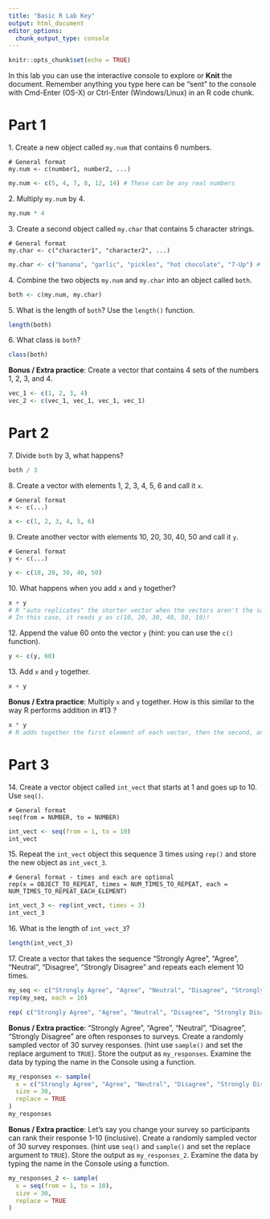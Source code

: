 ```yaml
---
title: "Basic R Lab Key"
output: html_document
editor_options: 
  chunk_output_type: console
---
```


```r
knitr::opts_chunk$set(echo = TRUE)
```


In this lab you can use the interactive console to explore or **Knit** the document. 
Remember anything you type here can be "sent" to the console with Cmd-Enter (OS-X) or Ctrl-Enter (Windows/Linux) in an R code chunk.


# Part 1

1\. Create a new object called `my.num` that contains 6 numbers.

```
# General format
my.num <- c(number1, number2, ...)
```

```r
my.num <- c(5, 4, 7, 8, 12, 14) # These can be any real numbers
```


2\. Multiply `my.num` by 4.

```r
my.num * 4
```


3\. Create a second object called `my.char` that contains 5 character strings.

```
# General format
my.char <- c("character1", "character2", ...)
```

```r
my.char <- c("banana", "garlic", "pickles", "hot chocolate", "7-Up") # Again,these can be anything
```


4\. Combine the two objects `my.num` and `my.char` into an object called `both`.

```r
both <- c(my.num, my.char)
```


5\. What is the length of `both`? Use the `length()` function.

```r
length(both)
```


6\. What class is `both`?

```r
class(both)
```


**Bonus / Extra practice**: Create a vector that contains 4 sets of the numbers 1, 2, 3, and 4.

```r
vec_1 <- c(1, 2, 3, 4)
vec_2 <- c(vec_1, vec_1, vec_1, vec_1)
```

# Part 2

7\. Divide `both` by 3, what happens?

```r
both / 3
```


8\. Create a vector with elements 1, 2, 3, 4, 5, 6 and call it `x`.

```
# General format
x <- c(...)
```
 
```r
x <- c(1, 2, 3, 4, 5, 6)
```


9\. Create another vector with elements 10, 20, 30, 40, 50 and call it `y`.

```
# General format
y <- c(...)
```

```r
y <- c(10, 20, 30, 40, 50)
```


10\. What happens when you add `x` and `y` together?

```r
x + y
# R "auto replicates" the shorter vector when the vectors aren't the same length - this is not what we want!
# In this case, it reads y as c(10, 20, 30, 40, 50, 10)!
```


12\. Append the value 60 onto the vector `y` (hint: you can use the `c()` function).

```r
y <- c(y, 60)
```


13\. Add `x` and `y` together.

```r
x + y
```


**Bonus / Extra practice**: Multiply `x` and `y` together. How is this similar to the way R performs addition in #13 ?

```r
x * y
# R adds together the first element of each vector, then the second, and so on. This order also applies when multiplying!
```


# Part 3

14\. Create a vector object called `int_vect` that starts at 1 and goes up to 10. Use `seq()`.

```
# General format
seq(from = NUMBER, to = NUMBER)
```

```r
int_vect <- seq(from = 1, to = 10)
int_vect
```


15\. Repeat the `int_vect` object this sequence 3 times using `rep()` and store the new object as `int_vect_3`.

```
# General format - times and each are optional
rep(x = OBJECT_TO_REPEAT, times = NUM_TIMES_TO_REPEAT, each = NUM_TIMES_TO_REPEAT_EACH_ELEMENT)
```

```r
int_vect_3 <- rep(int_vect, times = 3)
int_vect_3
```


16\. What is the length of `int_vect_3`?

```r
length(int_vect_3)
```


17\. Create a vector that takes the sequence "Strongly Agree", "Agree", "Neutral", "Disagree", "Strongly Disagree" and repeats each element 10 times.

```r
my_seq <- c("Strongly Agree", "Agree", "Neutral", "Disagree", "Strongly Disagree")
rep(my_seq, each = 10)

rep( c("Strongly Agree", "Agree", "Neutral", "Disagree", "Strongly Disagree"), each = 10 )
```


**Bonus / Extra practice**: "Strongly Agree", "Agree", "Neutral", "Disagree", "Strongly Disagree" are often responses to surveys. Create a randomly sampled vector of 30 survey responses. (hint use `sample()` and set the replace argument to `TRUE`). Store the output as `my_responses`. Examine the data by typing the name in the Console using a function.

```r
my_responses <- sample(
  x = c("Strongly Agree", "Agree", "Neutral", "Disagree", "Strongly Disagree"),
  size = 30,
  replace = TRUE
)
my_responses
```


**Bonus / Extra practice**: Let's say you change your survey so participants can rank their response 1-10 (inclusive). Create a randomly sampled vector of 30 survey responses. (hint use `seq()` and `sample()` and set the replace argument to `TRUE`). Store the output as `my_responses_2`. Examine the data by typing the name in the Console using a function.

```r
my_responses_2 <- sample(
  x = seq(from = 1, to = 10),
  size = 30,
  replace = TRUE
)
```
